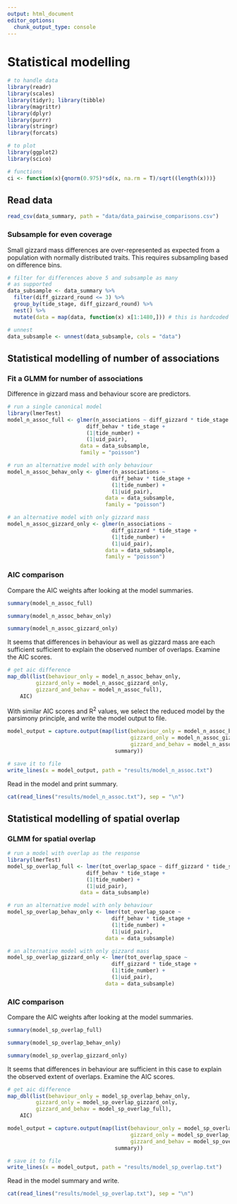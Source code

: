 ```yaml
---
output: html_document
editor_options: 
  chunk_output_type: console
---
```


# Statistical modelling

```r
# to handle data
library(readr)
library(scales)
library(tidyr); library(tibble)
library(magrittr)
library(dplyr)
library(purrr)
library(stringr)
library(forcats)

# to plot
library(ggplot2)
library(scico)

# functions
ci <- function(x){qnorm(0.975)*sd(x, na.rm = T)/sqrt((length(x)))}
```

## Read data

```r
read_csv(data_summary, path = "data/data_pairwise_comparisons.csv")
```

### Subsample for even coverage

Small gizzard mass differences are over-represented as expected from a population with normally distributed traits. This requires subsampling based on difference bins.

```r
# filter for differences above 5 and subsample as many
# as supported
data_subsample <- data_summary %>% 
  filter(diff_gizzard_round <= 3) %>% 
  group_by(tide_stage, diff_gizzard_round) %>% 
  nest() %>%
  mutate(data = map(data, function(x) x[1:1480,])) # this is hardcoded

# unnest
data_subsample <- unnest(data_subsample, cols = "data")
```

## Statistical modelling of number of associations

### Fit a GLMM for number of associations

Difference in gizzard mass and behaviour score are predictors.

```r
# run a single canonical model
library(lmerTest)
model_n_assoc_full <- glmer(n_associations ~ diff_gizzard * tide_stage +
                         diff_behav * tide_stage +
                         (1|tide_number) +
                         (1|uid_pair),
                       data = data_subsample,
                       family = "poisson")

# run an alternative model with only behaviour
model_n_assoc_behav_only <- glmer(n_associations ~ 
                                 diff_behav * tide_stage +
                                 (1|tide_number) +
                                 (1|uid_pair),
                               data = data_subsample,
                               family = "poisson")

# an alternative model with only gizzard mass
model_n_assoc_gizzard_only <- glmer(n_associations ~ 
                                 diff_gizzard * tide_stage +
                                 (1|tide_number) +
                                 (1|uid_pair),
                               data = data_subsample,
                               family = "poisson")
```

### AIC comparison

Compare the AIC weights after looking at the model summaries.

```r
summary(model_n_assoc_full)

summary(model_n_assoc_behav_only)

summary(model_n_assoc_gizzard_only)
```

It seems that differences in behaviour as well as gizzard mass are each sufficient sufficient to explain the observed number of overlaps. Examine the AIC scores.

```r
# get aic difference
map_dbl(list(behaviour_only = model_n_assoc_behav_only, 
         gizzard_only = model_n_assoc_gizzard_only, 
         gizzard_and_behav = model_n_assoc_full),
    AIC)
```

With similar AIC scores and R<sup>2</sup> values, we select the reduced model by the parsimony principle, and write the model output to file.

```r
model_output = capture.output(map(list(behaviour_only = model_n_assoc_behav_only, 
                                       gizzard_only = model_n_assoc_gizzard_only, 
                                       gizzard_and_behav = model_n_assoc_full),
                                  summary))

# save it to file
write_lines(x = model_output, path = "results/model_n_assoc.txt")
```

Read in the model and print summary.

```r
cat(read_lines("results/model_n_assoc.txt"), sep = "\n")
```


## Statistical modelling of spatial overlap

### GLMM for spatial overlap

```r
# run a model with overlap as the response
library(lmerTest)
model_sp_overlap_full <- lmer(tot_overlap_space ~ diff_gizzard * tide_stage +
                         diff_behav * tide_stage +
                         (1|tide_number) +
                         (1|uid_pair),
                       data = data_subsample)

# run an alternative model with only behaviour
model_sp_overlap_behav_only <- lmer(tot_overlap_space ~ 
                                 diff_behav * tide_stage +
                                 (1|tide_number) +
                                 (1|uid_pair),
                               data = data_subsample)

# an alternative model with only gizzard mass
model_sp_overlap_gizzard_only <- lmer(tot_overlap_space ~ 
                                 diff_gizzard * tide_stage +
                                 (1|tide_number) +
                                 (1|uid_pair),
                               data = data_subsample)
```

### AIC comparison

Compare the AIC weights after looking at the model summaries.

```r
summary(model_sp_overlap_full)

summary(model_sp_overlap_behav_only)

summary(model_sp_overlap_gizzard_only)
```

It seems that differences in behaviour are sufficient in this case to explain the observed extent of overlaps. Examine the AIC scores.

```r
# get aic difference
map_dbl(list(behaviour_only = model_sp_overlap_behav_only, 
         gizzard_only = model_sp_overlap_gizzard_only, 
         gizzard_and_behav = model_sp_overlap_full),
    AIC)
```

```r
model_output = capture.output(map(list(behaviour_only = model_sp_overlap_behav_only, 
                                       gizzard_only = model_sp_overlap_gizzard_only, 
                                       gizzard_and_behav = model_sp_overlap_full),
                                  summary))

# save it to file
write_lines(x = model_output, path = "results/model_sp_overlap.txt")
```

Read in the model summary and write.

```r
cat(read_lines("results/model_sp_overlap.txt"), sep = "\n")
```
